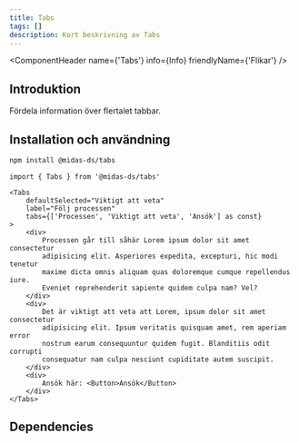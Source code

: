 ```yaml
---
title: Tabs
tags: []
description: Kort beskrivning av Tabs
---
```



<ComponentHeader name={'Tabs'} info={Info} friendlyName={'Flikar'} />

## Introduktion

Fördela information över flertalet tabbar.

## Installation och användning

```bash npm2yarn
npm install @midas-ds/tabs
```

```tsx
import { Tabs } from '@midas-ds/tabs'
```

```tsx live
<Tabs
    defaultSelected="Viktigt att veta"
    label="Följ processen"
    tabs={['Processen', 'Viktigt att veta', 'Ansök'] as const}
>
    <div>
        Processen går till såhär Lorem ipsum dolor sit amet consectetur
        adipisicing elit. Asperiores expedita, excepturi, hic modi tenetur
        maxime dicta omnis aliquam quas doloremque cumque repellendus iure.
        Eveniet reprehenderit sapiente quidem culpa nam? Vel?
    </div>
    <div>
        Det är viktigt att veta att Lorem, ipsum dolor sit amet consectetur
        adipisicing elit. Ipsum veritatis quisquam amet, rem aperiam error
        nostrum earum consequuntur quidem fugit. Blanditiis odit corrupti
        consequatur nam culpa nesciunt cupiditate autem suscipit.
    </div>
    <div>
        Ansök här: <Button>Ansök</Button>
    </div>
</Tabs>
```

## Dependencies

<ComponentFooter info={Info}/>
